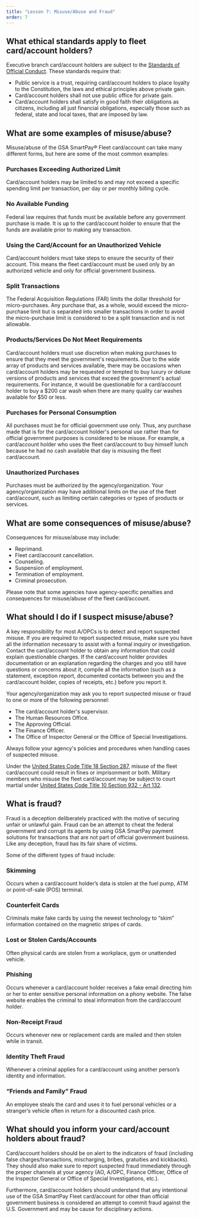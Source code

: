 ```yaml
---
title: "Lesson 7: Misuse/Abuse and Fraud"
order: 7
---
```


## What ethical standards apply to fleet card/account holders?

Executive branch card/account holders are subject to the [Standards of Official Conduct](https://www.justice.gov/jmd/principles-ethical-conduct). These standards require that:
- Public service is a trust, requiring card/account holders to place loyalty to the Constitution, the laws and ethical principles above private gain.
- Card/account holders shall not use public office for private gain.
- Card/account holders  shall satisfy in good faith their obligations as citizens, including all just financial obligations, especially those such as federal, state and local taxes, that are imposed by law.

## What are some examples of misuse/abuse?
Misuse/abuse of the GSA SmartPay® Fleet card/account can take many different forms, but here are some of the most common examples:

### Purchases Exceeding Authorized Limit
Card/account holders may be limited to and may not exceed a specific spending limit per transaction, per day or per monthly billing cycle.

### No Available Funding 
Federal law requires that funds must be available before any government purchase is made. It is up to the card/account holder to ensure that the funds are available prior to making any transaction.

### Using the Card/Account for an Unauthorized Vehicle
Card/account holders must take steps to ensure the security of their account. This means the fleet card/account must be used only by an authorized vehicle and only for official government business. 

### Split Transactions
The Federal Acquisition Regulations (FAR) limits the dollar threshold for micro-purchases. Any purchase that, as a whole, would exceed the micro-purchase limit but is separated into smaller transactions in order to avoid the micro-purchase limit is considered to be a split transaction and is not allowable.

### Products/Services Do Not Meet Requirements
Card/account holders must use discretion when making purchases to ensure that they meet the government's requirements. Due to the wide array of products and services available, there may be occasions when card/account holders may be requested or tempted to buy luxury or deluxe versions of products and services that exceed the government's actual requirements. For instance, it would be questionable for a card/account holder to buy a $200 car wash when there are many quality car washes available for $50 or less.

### Purchases for Personal Consumption
All purchases must be for official government use only. Thus, any purchase made that is for the card/account holder's personal use rather than for official government purposes is considered to be misuse. For example, a card/account holder who uses the fleet card/account to buy himself lunch because he had no cash available that day is misusing the fleet card/account.

### Unauthorized Purchases 
Purchases must be authorized by the agency/organization. Your agency/organization may have additional limits on the use of the fleet card/account, such as limiting certain categories or types of products or services.

## What are some consequences of misuse/abuse?
Consequences for misuse/abuse may include:
- Reprimand.
- Fleet card/account cancellation.
- Counseling.
- Suspension of employment.
- Termination of employment.
- Criminal prosecution.

Please note that some agencies have agency-specific penalties and consequences for misuse/abuse of the fleet card/account.

## What should I do if I suspect misuse/abuse?
A key responsibility for most A/OPCs is to detect and report suspected misuse. If you are required to report suspected misuse, make sure you have all the information necessary to assist with a formal inquiry or investigation. Contact the card/account holder to obtain any information that could explain questionable charges. If the card/account holder provides documentation or an explanation regarding the charges and you still have questions or concerns about it, compile all the information (such as a statement, exception report, documented contacts between you and the card/account holder, copies of receipts, etc.) before you report it. 

Your agency/organization may ask you to report suspected misuse or fraud to one or more of the following personnel:

- The card/account holder's supervisor.
- The Human Resources Office.
- The Approving Official.
- The Finance Officer.
- The Office of Inspector General or the Office of Special Investigations.

Always follow your agency's policies and procedures when handling cases of suspected misuse.

Under the [United States Code Title 18 Section 287](https://uscode.house.gov/view.xhtml?req=granuleid:USC-prelim-title18-section287&num=0&edition=prelim), misuse of the fleet card/account could result in fines or imprisonment or both. Military members who misuse the fleet card/account may be subject to court martial under [United States Code Title 10 Section 932 - Art 132](https://uscode.house.gov/view.xhtml?req=(title:10%20section:932%20edition:prelim)%20OR%20(granuleid:USC-prelim-title10-section932)&f=treesort&edition=prelim&num=0&jumpTo=true).

## What is fraud?
Fraud is a deception deliberately practiced with the motive of securing unfair or unlawful gain. Fraud can be an attempt to cheat the federal government and corrupt its agents by using GSA SmartPay payment solutions for transactions that are not part of official government business. Like any deception, fraud has its fair share of victims.

Some of the different types of fraud include:

### Skimming
Occurs when a card/account holder’s data is stolen at the fuel pump, ATM or point-of-sale (POS) terminal.

### Counterfeit Cards
Criminals make fake cards by using the newest technology to “skim” information contained on the magnetic stripes of cards.

### Lost or Stolen Cards/Accounts
Often physical cards are stolen from a workplace, gym or unattended vehicle.

### Phishing
Occurs whenever a card/account holder receives a fake email directing him or her to enter sensitive personal information on a phony website. The false website enables the criminal to steal information from the card/account holder.

### Non-Receipt Fraud
Occurs whenever new or replacement cards are mailed and then stolen while in transit.

### Identity Theft Fraud
Whenever a criminal applies for a card/account using another person’s identity and information.

### “Friends and Family” Fraud
An employee steals the card and uses it to fuel personal vehicles or a stranger’s vehicle often in return for a discounted cash price.

## What should you inform your card/account holders about fraud?
Card/account holders should be on alert to the indicators of fraud (including false charges/transactions, mischarging, bribes, gratuities and kickbacks). They should also make sure to report suspected fraud immediately through the proper channels at your agency (AO, A/OPC, Finance Officer, Office of the Inspector General or Office of Special Investigations, etc.).

Furthermore, card/account holders should understand that any intentional use of the GSA SmartPay Fleet card/account for other than official government business is considered an attempt to commit fraud against the U.S. Government and may be cause for disciplinary actions. 
